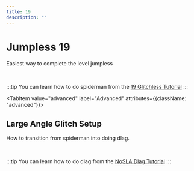 ```yaml
---
title: 19
description: ""
---
```


# Jumpless 19


<Tabs queryString="tab" defaultValue="beginner" className="tabs tabs--block">
<TabItem value="beginner" label="Beginner" attributes={{className: "beginner"}}>

Easiest way to complete the level jumpless

<YouTube url="https://youtu.be/x0rdGyj8cXY"/>

<br/>

:::tip
You can learn how to do spiderman from the [19 Glitchless Tutorial](https://www.youtube.com/watch?v=5FFDigrNDDM)
:::



</TabItem>

<TabItem value="advanced" label="Advanced" attributes={{className: "advanced"}}>

## Large Angle Glitch Setup

How to transition from spiderman into doing dlag.

<YouTube url="https://youtu.be/Xk07emoMKQc" />

<br/>

:::tip
You can learn how to do dlag from the [NoSLA Dlag Tutorial](/categories/inbounds-no-sla/19?tab=advanced#dlag)
:::

</TabItem>

</Tabs>


